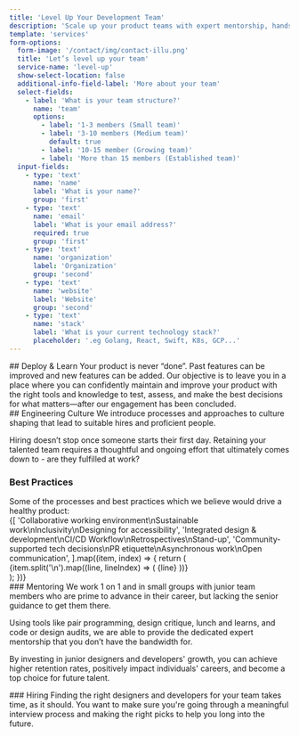 ```yaml
---
title: 'Level Up Your Development Team'
description: 'Scale up your product teams with expert mentorship, hands-on guidance, and best practices. Knowledge transfer and culture building for digital organizations.'
template: 'services'
form-options:
  form-image: '/contact/img/contact-illu.png'
  title: 'Let’s level up your team'
  service-name: 'level-up'
  show-select-location: false
  additional-info-field-label: 'More about your team'
  select-fields:
    - label: 'What is your team structure?'
      name: 'team'
      options:
        - label: '1-3 members (Small team)'
        - label: '3-10 members (Medium team)'
          default: true
        - label: '10-15 member (Growing team)'
        - label: 'More than 15 members (Established team)'
  input-fields:
    - type: 'text'
      name: 'name'
      label: 'What is your name?'
      group: 'first'
    - type: 'text'
      name: 'email'
      label: 'What is your email address?'
      required: true
      group: 'first'
    - type: 'text'
      name: 'organization'
      label: 'Organization'
      group: 'second'
    - type: 'text'
      name: 'website'
      label: 'Website'
      group: 'second'
    - type: 'text'
      name: 'stack'
      label: 'What is your current technology stack?'
      placeholder: '.eg Golang, React, Swift, K8s, GCP...'
---
```


<Hero
  title="Level up your development team"
  description="Companies hire us to assist their development team during the early day or during crisis. We provide in-depth knowledge sharing, comprehensive training and hands-on guidance."
  ctaText="Let's talk"
  ctaLink="#contact"
/>

<Section>
## Deploy & Learn

<ParagraphBlock>
Your product is never “done”. Past features can be improved and new features can be added. Our objective is to leave you in a place where you can confidently maintain and improve your product with the right tools and knowledge to test, assess, and make the best decisions for what matters—after our engagement has been concluded.
</ParagraphBlock>
</Section>

<Section>
## Engineering Culture

<ParagraphBlock>
We introduce processes and approaches to culture shaping that lead to suitable hires and proficient people.

Hiring doesn’t stop once someone starts their first day. Retaining your talented team requires a thoughtful and ongoing effort that ultimately comes down to - are they fulfilled at work?

</ParagraphBlock>
</Section>

<Section>
  <H3 className="text-heading text-3xl">Best Practices</H3>
  <Column gap="2xl">
    <ParagraphBlock>
      Some of the processes and best practices which we believe would drive a
      healthy product:
    </ParagraphBlock>
    <div className="flex flex-wrap flex-row gap-6">
      {[
        'Collaborative working environment\nSustainable work\nInclusivity\nDesigning for accessibility',
        'Integrated design & development\nCI/CD Workflow\nRetrospectives\nStand-up',
        'Community-supported tech decisions\nPR etiquette\nAsynchronous work\nOpen communication',
      ].map((item, index) => {
        return (
          <div
            key={index}
            className="flex-1 px-6 py-10 bg-alabaster w-full h-full space-y-2"
          >
            {item.split('\n').map((line, lineIndex) => (
              <span
                key={lineIndex}
                className="text-lg block text-center whitespace-pre-line"
              >
                {line}
              </span>
            ))}
          </div>
        );
      })}
    </div>
  </Column>
</Section>

<Section>
### Mentoring

<ParagraphBlock>
We work 1 on 1 and in small groups with junior team members who are prime to advance in their career, but lacking the senior guidance to get them there.

Using tools like pair programming, design critique, lunch and learns, and code or design audits, we are able to provide the dedicated expert mentorship that you don’t have the bandwidth for.

By investing in junior designers and developers' growth, you can achieve higher retention rates, positively impact individuals' careers, and become a top choice for future talent.

</ParagraphBlock>
</Section>

<Section>
### Hiring

<ParagraphBlock>
Finding the right designers and developers for your team takes time, as it should. You want to make sure you're going through a meaningful interview process and making the right picks to help you long into the future.
</ParagraphBlock>
</Section>
